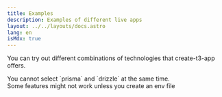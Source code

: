 ```yaml
---
title: Examples
description: Examples of different live apps
layout: ../../layouts/docs.astro
lang: en
isMdx: true
---
```



You can try out different combinations of technologies that create-t3-app offers. 

<Callout type="info">
  You cannot select `prisma` and `drizzle` at the same time.
</Callout>

<Form />

<Callout type="warning">
  Some features might not work unless you create an env file
</Callout>
